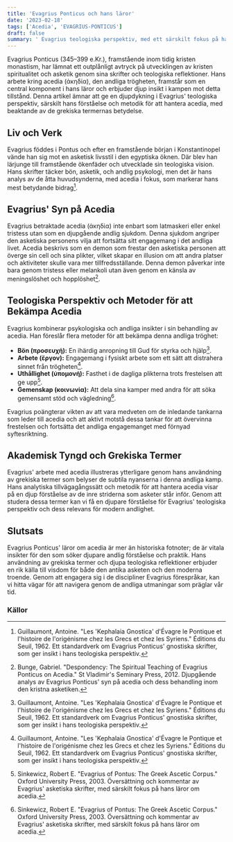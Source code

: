 ```yaml
---
title: 'Evagrius Ponticus och hans läror'
date: '2023-02-18'
tags: ['Acedia', 'EVAGRIUS-PONTICUS']
draft: false
summary: ' Evagrius teologiska perspektiv, med ett särskilt fokus på hans förståelse och behandling av acedia'
---
```


Evagrius Ponticus (345–399 e.Kr.), framstående inom tidig kristen monastism, har lämnat ett outplånligt avtryck på utvecklingen av kristen spiritualitet och asketik genom sina skrifter och teologiska reflektioner. Hans arbete kring acedia (ἀκηδία), den andliga trögheten, framstår som en central komponent i hans läror och erbjuder djup insikt i kampen mot detta tillstånd. Denna artikel ämnar att ge en djupdykning i Evagrius' teologiska perspektiv, särskilt hans förståelse och metodik för att hantera acedia, med beaktande av de grekiska termernas betydelse.

## Liv och Verk

Evagrius föddes i Pontus och efter en framstående början i Konstantinopel vände han sig mot en asketisk livsstil i den egyptiska öknen. Där blev han lärjunge till framstående ökenfäder och utvecklade sin teologiska vision. Hans skrifter täcker bön, asketik, och andlig psykologi, men det är hans analys av de åtta huvudsynderna, med acedia i fokus, som markerar hans mest betydande bidrag[^2].

## Evagrius' Syn på Acedia

Evagrius betraktade acedia (ἀκηδία) inte enbart som latmaskeri eller enkel tristess utan som en djupgående andlig sjukdom. Denna sjukdom angriper den asketiska personens vilja att fortsätta sitt engagemang i det andliga livet. Acedia beskrivs som en demon som frestar den asketiska personen att överge sin cell och sina plikter, vilket skapar en illusion om att andra platser och aktiviteter skulle vara mer tillfredsställande. Denna demon påverkar inte bara genom tristess eller melankoli utan även genom en känsla av meningslöshet och hopplöshet[^1].

## Teologiska Perspektiv och Metoder för att Bekämpa Acedia

Evagrius kombinerar psykologiska och andliga insikter i sin behandling av acedia. Han föreslår flera metoder för att bekämpa denna andliga tröghet:

- **Bön (προσευχή):** En ihärdig anropning till Gud för styrka och hjälp[^2].
- **Arbete (ἔργον):** Engagemang i fysiskt arbete som ett sätt att distrahera sinnet från trögheten[^2].
- **Uthållighet (ὑπομονή):** Fasthet i de dagliga plikterna trots frestelsen att ge upp[^3].
- **Gemenskap (κοινωνία):** Att dela sina kamper med andra för att söka gemensamt stöd och vägledning[^3].

Evagrius poängterar vikten av att vara medveten om de inledande tankarna som leder till acedia och att aktivt motstå dessa tankar för att övervinna frestelsen och fortsätta det andliga engagemanget med förnyad syftesriktning.

## Akademisk Tyngd och Grekiska Termer

Evagrius' arbete med acedia illustreras ytterligare genom hans användning av grekiska termer som belyser de subtila nyanserna i denna andliga kamp. Hans analytiska tillvägagångssätt och metodik för att hantera acedia visar på en djup förståelse av de inre striderna som asketer står inför. Genom att studera dessa termer kan vi få en djupare förståelse för Evagrius' teologiska perspektiv och dess relevans för modern andlighet.

## Slutsats

Evagrius Ponticus' läror om acedia är mer än historiska fotnoter; de är vitala insikter för den som söker djupare andlig förståelse och praktik. Hans användning av grekiska termer och djupa teologiska reflektioner erbjuder en rik källa till visdom för både den antika asketen och den moderna troende. Genom att engagera sig i de discipliner Evagrius förespråkar, kan vi hitta vägar för att navigera genom de andliga utmaningar som präglar vår tid.

### Källor

[^1]: Bunge, Gabriel. "Despondency: The Spiritual Teaching of Evagrius Ponticus on Acedia." St Vladimir's Seminary Press, 2012. Djupgående analys av Evagrius Ponticus' syn på acedia och dess behandling inom den kristna asketiken.
[^2]: Guillaumont, Antoine. "Les 'Kephalaia Gnostica' d'Évagre le Pontique et l'histoire de l'origénisme chez les Grecs et chez les Syriens." Éditions du Seuil, 1962. Ett standardverk om Evagrius Ponticus' gnostiska skrifter, som ger insikt i hans teologiska perspektiv.
[^3]: Sinkewicz, Robert E. "Evagrius of Pontus: The Greek Ascetic Corpus." Oxford University Press, 2003. Översättning och kommentar av Evagrius' asketiska skrifter, med särskilt fokus på hans läror om acedia.
